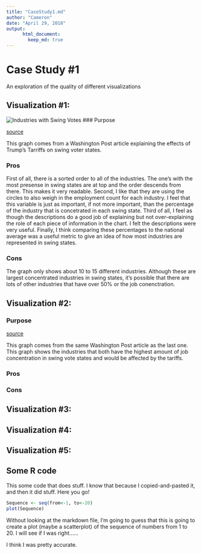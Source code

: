 ```yaml
---
title: "CaseStudy1.md"
author: "Cameron"
date: "April 29, 2018"
output:  
      html_document:  
        keep_md: true 
---
```

# Case Study #1

An exploration of the quality of different visualizations

## Visualization #1:

![Industries with Swing Votes](https://www.washingtonpost.com/resizer/O3h9izhgLpqnRlO-H02jXuWxsSQ=/1484x0/arc-anglerfish-washpost-prod-washpost.s3.amazonaws.com/public/5SFFCBUIJAY6VEX5Q3BZ2KQ3DE.png)
### Purpose

[source](https://www.washingtonpost.com/news/wonk/wp/2018/04/30/these-are-the-industries-trump-should-protect-from-china-if-he-wants-to-win-elections/?utm_term=.4d99ad2fe78b)

This graph comes from a Washington Post article explaining the effects of Trump's Tarriffs on swing voter states.


### Pros

First of all, there is a sorted order to all of the industries. The one's with the most presense in swing states are at top and the order descends from there. This makes it very readable.
Second, I like that they are using the circles to also weigh in the employment count for each industry. I feel that this variable is just as important, if not more important, than the percentage of the industry that is concetrated in each swing state.
Third of all, I feel as though the descriptions do a good job of explaining but not over-explaining the role of each piece of information in the chart. I felt the descriptions were very useful.
Finally, I think comparing these percentages to the national average was a useful metric to give an idea of how most industries are represented in swing states.


### Cons

The graph only shows about 10 to 15 different industries. Although these are largest concentrated industries in swing states, it's possible that there are lots of other industries that have over 50% or the job conenctration.

## Visualization #2: 

### Purpose

[source](https://www.washingtonpost.com/news/wonk/wp/2018/04/30/these-are-the-industries-trump-should-protect-from-china-if-he-wants-to-win-elections/?utm_term=.4d99ad2fe78b)

This graph comes from the same Washington Post article as the last one. This graph shows the industries that both have the highest amount of job concentration in swing vote states and would be affected by the tariffs.

### Pros



### Cons

## Visualization #3: 

## Visualization #4: 

## Visualization #5: 

## Some R code

This some code that does stuff. I know that because I copied-and-pasted it, and then it did stuff. Here you go!

```r
Sequence <- seq(from<-1, to<-20)
plot(Sequence)
```

Without looking at the markdown file, I'm going to guess that this is going to create a plot (maybe a scatterplot) of the sequence of numbers from 1 to 20. I will see if I was right......

I think I was pretty accurate. 


